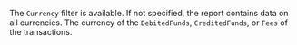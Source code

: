 The `Currency` filter is available. If not specified, the report contains data on all currencies.
<Expandable title="properties" defaultOpen>
<ParamField body="Currency" type="string">
The currency of the `DebitedFunds`, `CreditedFunds`, or `Fees` of the transactions.
</ParamField>
</Expandable>